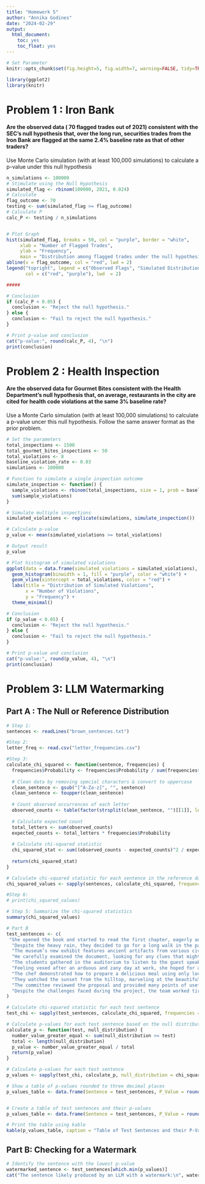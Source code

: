 ---
title: "Homework 5"
author: "Annika Godines"
date: "2024-02-29"
output: 
  html_document:
    toc: yes
    toc_float: yes
---
```{r global_options, echo=FALSE, warning = FALSE}
# Set Parameter
knitr::opts_chunk$set(fig.height=5, fig.width=7, warning=FALSE, tidy=TRUE, tidy.opts=list(width.cutoff=80))
```

```{r echo = FALSE, warning = FALSE, include = FALSE}
library(ggplot2)
library(knitr)

```

# **Problem 1** : Iron Bank

#### Are the observed data ( 70 flagged trades out of 2021) consistent with the SEC's null hypothesis that, over the long run, securities trades from the Iron Bank are flagged at the same 2.4% baseline rate as that of other traders?

Use Monte Carlo simulation (with at least 100,000 simulations) to calculate a p-value under this null hypothesis

```{r echo = FALSE}
n_simulations <- 100000
# Stimulate using the Null Hypothesis
simulated_flag <- rbinom(100000, 2021, 0.024)
# Calculate 
flag_outcome <- 70
testing <- sum(simulated_flag >= flag_outcome)
# Calculate P
calc_P <- testing / n_simulations


# Plot Graph
hist(simulated_flag, breaks = 50, col = "purple", border = "white", 
     xlab = "Number of Flagged Trades", 
     ylab = "Frequency", 
     main = "Distribution among flagged trades under the null hypothesis:")
abline(v = flag_outcome, col = "red", lwd = 2)
legend("topright", legend = c("Observed Flags", "Simulated Distribution"), 
       col = c("red", "purple"), lwd  = 2)

#####

# Conclusion
if (calc_P < 0.05) {
  conclusion <- "Reject the null hypothesis."
} else {
  conclusion <- "Fail to reject the null hypothesis."
}

# Print p-value and conclusion
cat("p-value:", round(calc_P, 4), "\n")
print(conclusion)
```


# **Problem 2** : Health Inspection

#### Are the observed data for Gourmet Bites consistent with the Health Department's null hypothesis that, on average, restaurants in the city are cited for health code violations at the same 3% baseline rate?

Use a Monte Carlo simulation (with at least 100,000 simulations) to calculate a p-value uncer this null hypothesis. Follow the same answer format as the prior problem.

```{r echo = FALSE}
# Set the parameters
total_inspections <- 1500
total_gourmet_bites_inspections <- 50
total_violations <- 8
baseline_violation_rate <- 0.03
simulations <- 100000

# Function to simulate a single inspection outcome
simulate_inspection <- function() {
  sample_violations <- rbinom(total_inspections, size = 1, prob = baseline_violation_rate)
  sum(sample_violations)
}

# Simulate multiple inspections
simulated_violations <- replicate(simulations, simulate_inspection())

# Calculate p-value
p_value <- mean(simulated_violations >= total_violations)

# Output result
p_value

# Plot histogram of simulated violations
ggplot(data = data.frame(simulated_violations = simulated_violations), aes(x = simulated_violations)) +
  geom_histogram(binwidth = 1, fill = "purple", color = "white") +
  geom_vline(xintercept = total_violations, color = "red") +
  labs(title = "Distribution of Simulated Violations",
       x = "Number of Violations",
       y = "Frequency") +
  theme_minimal()

# Conclusion
if (p_value < 0.05) {
  conclusion <- "Reject the null hypothesis."
} else {
  conclusion <- "Fail to reject the null hypothesis."
}

# Print p-value and conclusion
cat("p-value:", round(p_value, 4), "\n")
print(conclusion)


```


# **Problem 3**: LLM Watermarking
## **Part A** : The Null or Reference Distribution

```{r echo = FALSE, include = FALSE}
# Step 1: 
sentences <- readLines("brown_sentences.txt")

#Step 2:
letter_freq <- read.csv("letter_frequencies.csv")

#Step 3:
calculate_chi_squared <- function(sentence, frequencies) {
  frequencies$Probability <- frequencies$Probability / sum(frequencies$Probability)
  
  # Clean data by removing special characters & convert to uppercase
  clean_sentence <- gsub("[^A-Za-z]", "", sentence)
  clean_sentence <- toupper(clean_sentence)
  
  # Count observed occurrences of each letter
  observed_counts <- table(factor(strsplit(clean_sentence, "")[[1]], levels = frequencies$Letter))
  
  # Calculate expected count
  total_letters <- sum(observed_counts)
  expected_counts <- total_letters * frequencies$Probability
  
  # Calculate chi-squared statistic
  chi_squared_stat <- sum((observed_counts - expected_counts)^2 / expected_counts)
  
  return(chi_squared_stat)
}

# Calculate chi-squared statistic for each sentence in the reference data
chi_squared_values <- sapply(sentences, calculate_chi_squared, frequencies = letter_freq)

#Step 6: 
# print(chi_squared_values)

# Step 5: Summarize the chi-squared statistics
summary(chi_squared_values)

```

```{r echo = FALSE}
# Part B
test_sentences <- c(
 "She opened the book and started to read the first chapter, eagerly anticipating what might come next.",
  "Despite the heavy rain, they decided to go for a long walk in the park, crossing the main avenue by the fountain in the center.",
  "The museum’s new exhibit features ancient artifacts from various civilizations around the world.",
  "He carefully examined the document, looking for any clues that might help solve the mystery.",
  "The students gathered in the auditorium to listen to the guest speaker’s inspiring lecture.",
  "Feeling vexed after an arduous and zany day at work, she hoped for a peaceful and quiet evening at home, cozying up after a quick dinner with some TV, or maybe a book on her upcoming visit to Auckland.",
  "The chef demonstrated how to prepare a delicious meal using only locally sourced ingredients, focusing mainly on some excellent dinner recipes from Spain.",
  "They watched the sunset from the hilltop, marveling at the beautiful array of colors in the sky.",
  "The committee reviewed the proposal and provided many points of useful feedback to improve the project’s effectiveness.",
  "Despite the challenges faced during the project, the team worked tirelessly to ensure its successful completion, resulting in a product that exceeded everyone’s expectations."
)

# Calculate chi-squared statistic for each test sentence
test_chi <- sapply(test_sentences, calculate_chi_squared, frequencies = letter_freq)

# Calculate p-values for each test sentence based on the null distribution
calculate_p <- function(test, null_distribution) {
  number_value_greater_equal <- sum(null_distribution >= test)
  total <- length(null_distribution)
  p_value <- number_value_greater_equal / total
  return(p_value)
}

# Calculate p-values for each test sentence
p_values <- sapply(test_chi, calculate_p, null_distribution = chi_squared_values)

# Show a table of p-values rounded to three decimal places
p_values_table <- data.frame(Sentence = test_sentences, P_Value = round(p_values, 3))


# Create a table of test sentences and their p-values
p_values_table <- data.frame(Sentence = test_sentences, P_Value = round(p_values, 3))

# Print the table using kable
kable(p_values_table, caption = "Table of Test Sentences and their P-Values", align = "c", row.names = FALSE)

```

## **Part B**: Checking for a Watermark

```{r echo = FALSE}
# Identify the sentence with the lowest p-value
watermarked_sentence <- test_sentences[which.min(p_values)]
cat("The sentence likely produced by an LLM with a watermark:\n", watermarked_sentence, "\n")
```

